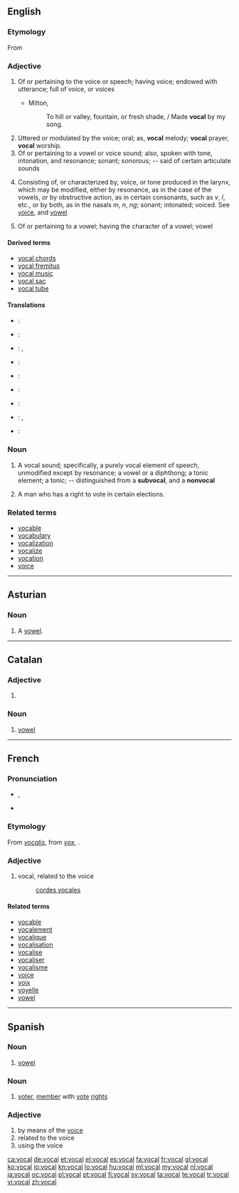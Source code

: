 ==English==
{{rfc|a mess}}
===Etymology===
From {{etyl|fro|en}} {{term|vocal|lang=fro}}

===Adjective===
{{en-adj}}

# Of or pertaining to the voice or speech; having voice; endowed with utterance; full of voice, or voices
#* {{rfdate}} Milton,
#*: To hill or valley, fountain, or fresh shade, / Made '''vocal''' by my song.
# Uttered or modulated by the voice; oral; as, '''vocal''' melody; '''vocal''' prayer, '''vocal''' worship.
# Of or pertaining to a vowel or voice sound; also, spoken with tone, intonation, and resonance; sonant; sonorous; -- said of certain articulate sounds
# {{phonetics}} Consisting of, or characterized by, voice, or tone produced in the larynx, which may be modified, either by resonance, as in the case of the vowels, or by obstructive action, as in certain consonants, such as ''v'', ''l'', etc., or by both, as in the nasals ''m'', ''n'', ''ng''; sonant; intonated; voiced.  See [[voice]], and [[vowel]]
# {{phonetics}} Of or pertaining to a vowel; having the character of a vowel; vowel

====Derived terms====
* [[vocal chords]]
* [[vocal fremitus]]
* [[vocal music]]
* [[vocal sac]]
* [[vocal tube]]

====Translations====
{{checktrans-top}}
* {{ttbc|Dutch}}: {{t|nl|stem-}}
* {{ttbc|Esperanto}}: {{t|eo|voĉa}}
* {{ttbc|German}}: {{t|de|vokal}}, {{t|de|vokalisch}}
* {{ttbc|fr}}: {{t+|fr|vocal}}
* {{ttbc|Indonesian}}: {{t-|id|vokal|xs=Indonesian}}
* {{ttbc|Interlingua}}: {{t|ia|vocal}}
* {{ttbc|Italian}}: {{t+|it|vocale|f}}
* {{ttbc|Japanese}}: {{t|ja|ヴォーカル|tr=[[vōkaru]]}}, {{t|ja|ボーカル|tr=[[bōkaru]]}}
* {{ttbc|Portuguese}}: {{t|pt|vocal}}
{{trans-bottom}}

===Noun===
{{en-noun}}

# {{phonetics}} A vocal sound; specifically, a purely vocal element of speech, unmodified except by resonance; a vowel or a diphthong; a tonic element; a tonic; -- distinguished from a '''subvocal''', and a '''nonvocal'''
# {{context|Roman Catholic Church}} A man who has a right to vote in certain elections.

===Related terms===
* [[vocable]]
* [[vocabulary]]
* [[vocalization]]
* [[vocalize]]
* [[vocation]]
* [[voice]]

----

==Asturian==

===Noun===
{{ast-noun|f|vocales}}

# A [[vowel]].

----

==Catalan==

===Adjective===
{{ca-adj|type=mf}}

# {{l|en|vocal}}

===Noun===
{{ca-noun|f}}

# [[vowel]]

----

==French==

===Pronunciation===
* {{IPA|/vɔ.kal/|lang=fr}}, {{SAMPA|/vO.kal/}}
* {{homophones|vocale|vocales|lang=fr}}

===Etymology===
From {{etyl|la|fr}} ''[[vocalis]]'', from ''[[vox]]'', {{term|vocis||voice}} .

===Adjective===
{{fr-adj-al|voc}}

# vocal, related to the voice
#: [[cordes vocales]]

====Related terms====
* [[vocable]]
* [[vocalement]]
* [[vocalique]]
* [[vocalisation]]
* [[vocalise]]
* [[vocaliser]]
* [[vocalisme]]
* [[voice]]
* [[voix]]
* [[voyelle]]
* [[vowel]]

----

==Spanish==

===Noun===
{{es-noun-f|pl=vocales}}

# [[vowel]]

===Noun===
{{es-noun-mf|pl=vocales}}

# [[voter]], [[member]] with [[voting|vote]] [[right]]s

===Adjective===
{{es-adj|f=vocal|pl=vocales}}

# by means of the [[voice]]
# related to the voice
# using the voice

[[ca:vocal]]
[[de:vocal]]
[[et:vocal]]
[[el:vocal]]
[[es:vocal]]
[[fa:vocal]]
[[fr:vocal]]
[[gl:vocal]]
[[ko:vocal]]
[[io:vocal]]
[[kn:vocal]]
[[lo:vocal]]
[[hu:vocal]]
[[ml:vocal]]
[[my:vocal]]
[[nl:vocal]]
[[ja:vocal]]
[[oc:vocal]]
[[pl:vocal]]
[[pt:vocal]]
[[fi:vocal]]
[[sv:vocal]]
[[ta:vocal]]
[[te:vocal]]
[[tr:vocal]]
[[vi:vocal]]
[[zh:vocal]]